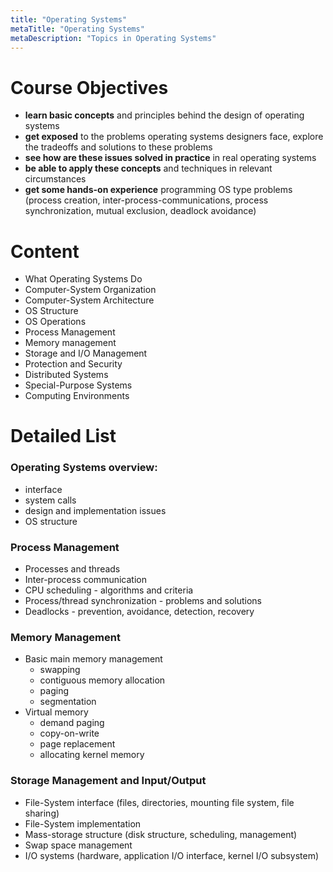 ```yaml
---
title: "Operating Systems"
metaTitle: "Operating Systems"
metaDescription: "Topics in Operating Systems"
---
```


# Course Objectives

- **learn basic concepts** and principles behind the design of operating systems
- **get exposed** to the problems operating systems designers face, explore the tradeoffs and solutions to these problems
- **see how are these issues solved in practice** in real operating systems
- **be able to apply these concepts** and techniques in relevant circumstances
- **get some hands-on experience** programming OS type problems (process creation, inter-process-communications, process synchronization, mutual exclusion, deadlock avoidance)

# Content
- What Operating Systems Do
- Computer-System Organization
- Computer-System Architecture
- OS Structure
- OS Operations
- Process Management
- Memory management
- Storage and I/O Management
- Protection and Security
- Distributed Systems
- Special-Purpose Systems
- Computing Environments

# Detailed List

### Operating Systems overview:
  - interface
  - system calls
  - design and implementation issues
  - OS structure

### Process Management
  - Processes and threads
  - Inter-process communication
  - CPU scheduling - algorithms and criteria
  - Process/thread synchronization - problems and solutions
  - Deadlocks - prevention, avoidance, detection, recovery

### Memory Management
  - Basic main memory management
    - swapping
    - contiguous memory allocation
    - paging
    - segmentation
  - Virtual memory
    - demand paging
    - copy-on-write
    - page replacement
    - allocating kernel memory

### Storage Management and Input/Output
  - File-System interface (files, directories, mounting
    file system, file sharing)
  - File-System implementation
  - Mass-storage structure (disk structure,
    scheduling, management)
  - Swap space management
  - I/O systems (hardware, application I/O interface,
    kernel I/O subsystem)
